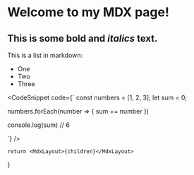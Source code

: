 
# Welcome to my MDX page!

## This is some **bold** and _italics_ text.

This is a list in markdown:

-   One
-   Two
-   Three

<CodeSnippet code={`
const numbers = [1, 2, 3]; 
let sum = 0;

numbers.forEach(number => {
  sum += number
})

console.log(sum) // 6

`} />

    return <MdxLayout>{children}</MdxLayout>
}
